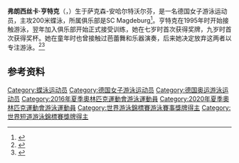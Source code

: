 {{NoteTA|G1=Aquatics}}
{{Infobox swimmer
| name = 弗朗西丝卡·亨特克
| image = Franziska Hentke Autogrammstunde Deutsche Meisterschaften 2018.jpg
| image_size = 
| caption = 摄于2018年
| nationality = {{GER}}
| strokes = [[蝶泳|蝶泳]]
| club = SC Magdeburg
| birth_date = {{birth date and age|1989|6|4|df=y}}
| birth_place = {{GDR}}[[萨克森-安哈尔特|萨克森-安哈尔特]][[沃尔芬|沃尔芬]]
| height = {{convert|1.72|m|ftin|abbr=on}}
| weight = {{convert|62|kg|lb|abbr=on}}
| show-medals = no
| medaltemplates =
{{MedalSport|女子[[游泳|游泳]]}}
{{MedalCountry|{{GER}}}}
{{MedalCompetition|[[世界游泳锦标赛|世界游泳锦标赛]]}}
{{MedalSilver|[[2017年世界游泳锦标赛|2017 布达佩斯]]|[[2017年世界游泳锦标赛游泳比赛|200米蝶泳]]}}
{{MedalCompetition|[[世界短池游泳锦标赛|世界短池游泳锦标赛]]}}
{{MedalBronze|[[2014年世界短道游泳錦標賽|2014 多哈]]|200米蝶泳}}
{{MedalCompetition|[[欧洲游泳锦标赛|欧洲游泳锦标赛]]}}
{{MedalGold|[[2016年欧洲游泳锦标赛|2016 伦敦]]|200米蝶泳}}
{{MedalCompetition|[[欧洲短池游泳锦标赛|欧洲短池游泳锦标赛]]}}
{{MedalGold|2015 内坦亚|200米蝶泳}}
{{MedalGold|2017 哥本哈根|200米蝶泳}}
{{MedalSilver|2013 海宁|200米蝶泳}}
{{MedalBronze|2009 伊斯坦布尔|200米蝶泳}}
{{MedalCompetition|欧洲青年游泳锦标赛}}
{{MedalSilver|2004 里斯本|4×100米混合泳接力}}
{{MedalCompetition|[[世界军人运动会|世界军人运动会]]}}
{{MedalSilver|[[2011年世界军人运动会|2011 里约热内卢]]|200米蝶泳}}
}}

'''弗朗西丝卡·亨特克'''（{{lang-de|Franziska Hentke}}，{{bd|1989年|6月4日||}}）生于萨克森-安哈尔特沃尔芬，是一名德国女子游泳运动员，主攻200米蝶泳，所属俱乐部是SC Magdeburg<ref>{{cite web|url=https://www.teamdeutschland.de/athleten/details/franziska-hentke|script-title=de:Franziska Hentke|work={{lang|de|Team Deutschland}}|accessdate=2020-08-07|archiveurl=https://archive.today/20200807072647/https://www.teamdeutschland.de/athleten/details/franziska-hentke|archivedate=2020-08-07|dead-url=no}}</ref>。亨特克在1995年时开始接触游泳，翌年加入俱乐部开始正式接受训练，她在七岁时首次获得奖牌，九岁时首次获得奖杯。她在童年时也曾接触过芭蕾舞和乐器演奏，后来她决定放弃这两者以专注游泳。<ref>{{cite web|url=https://www.volksstimme.de/sport/regionalsport/20160104/franziska-hentke-das-perfekte-kind|script-title=de:Das perfekte Kind|website=Volksstimme.de|date=2016-01-04|accessdate=2020-08-07|archive-date=2016-03-12|archive-url=https://web.archive.org/web/20160312183957/http://www.volksstimme.de/sport/regionalsport/20160104/franziska-hentke-das-perfekte-kind|dead-url=no}}</ref><ref>{{cite web|url=https://www.fina.org/athletes/franziska-hentke|title=Franziska Hentke|work=[[国际游泳联合会|FINA]]|accessdate=2020-08-07|archiveurl=https://archive.today/20200807073344/https://www.fina.org/athletes/franziska-hentke|archivedate=2020-08-07|dead-url=no}}</ref>

==参考资料==
{{Reflist}}

{{DEFAULTSORT:Hentke, Franziska}}
[[Category:蝶泳运动员|Category:蝶泳运动员]]
[[Category:德国女子游泳运动员|Category:德国女子游泳运动员]]
[[Category:德国奥运游泳运动员|Category:德国奥运游泳运动员]]
[[Category:2016年夏季奧林匹克運動會游泳運動員|Category:2016年夏季奧林匹克運動會游泳運動員]]
[[Category:2020年夏季奧林匹克運動會游泳運動員|Category:2020年夏季奧林匹克運動會游泳運動員]]
[[Category:世界游泳錦標賽游泳賽事獎牌得主|Category:世界游泳錦標賽游泳賽事獎牌得主]]
[[Category:世界短道游泳錦標賽獎牌得主|Category:世界短道游泳錦標賽獎牌得主]]